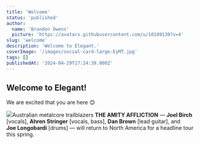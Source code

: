 ```yaml
---
title: 'Welcome'
status: 'published'
author:
  name: 'Brandon Owens'
  picture: 'https://avatars.githubusercontent.com/u/10189130?v=4'
slug: 'welcome'
description: 'Welcome to Elegant.'
coverImage: '/images/social-card-large-EyMT.jpg'
tags: []
publishedAt: '2024-04-29T17:24:39.000Z'
---
```


## Welcome to Elegant!

We are excited that you are here 😊

![](/images/screenrecorderproject28--1--AwNz.png)<span>Australian metalcore trailblazers </span>**THE AMITY AFFLICTION** <span>— </span>**Joel Birch**<span> \[vocals\], </span>**Ahren Stringer**<span> \[vocals, bass\],</span> **Dan Brown**<span> \[lead guitar\], and </span>**Joe Longobardi** <span>\[drums\] — will return to North America for a headline tour this spring.</span>